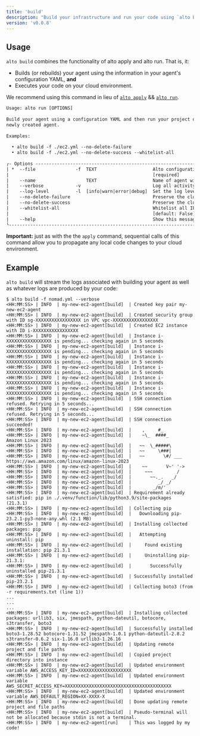 ```yaml
---
title: 'build'
description: "Build your infrastructure and run your code using `alto build`"
version: 'v0.0.8'
---
```


## Usage
  `alto build` combines the functionality of alto apply and alto run. That is, it:
  - Builds (or rebuilds) your agent using the information in your agent's configuration YAML, **and**
  - Executes your code on your cloud environment.

  <Info>We recommend using this command in lieu of [`alto apply`](/cli/apply) && [`alto run`](/cli/run).</Info>

  ```html
  Usage: alto run [OPTIONS]                                                                                                                   
                                                                                                                                              
  Build your agent using a configuration YAML and then run your project on the
  newly created agent.                                                                                                           
                                                                                                                                              
  Examples:                                                                                                                                   
                                                                                                                                              
    • alto build -f ./ec2.yml --no-delete-failure                                                                                                
    • alto build -f ./ec2.yml --no-delete-success --whitelist-all                                                                               
                                                                                                                                              
  ╭- Options --------------------------------------------------------------------------------------------------------------------------------╮
  | *  --file               -f  TEXT                     Alto configuration file.                                                            |
  |                                                      [required]                                                                          |
  |    --name                   TEXT                     Name of agent within Alto configuration file.                                       |
  |    --verbose            -v                           Log all activity after command execution according to --log-level. [default: False] |
  |    --log-level          -l  [info|warn|error|debug]  Set the log level. [default: info]                                                  |
  |    --no-delete-failure                               Preserve the cloud resources after a failed run. [default: False]                   |
  |    --no-delete-success                               Preserve the cloud resources after a successful run. [default: False]               |
  |    --whitelist-all                                   Whitelist all IP addresses. If False, then only whitelist your current IP address.  |
  |                                                      [default: False]                                                                    |
  |    --help                                            Show this message and exit.                                                         |
  ╰------------------------------------------------------------------------------------------------------------------------------------------╯
  ```

  <Note>**Important:** just as with the the `apply` command, sequential calls of this command
  allow you to propagate any local code changes to your cloud environment.</Note>

## Example
  `alto build` will stream the logs associated with building your agent as well as
  whatever logs are produced by your code:

  ```
  $ alto build -f nomad.yml --verbose
  <HH:MM:SS> | INFO  | my-new-ec2-agent[build]  | Created key pair my-new-ec2-agent
  <HH:MM:SS> | INFO  | my-new-ec2-agent[build]  | Created security group with ID sg-XXXXXXXXXXXXXXXXX in VPC vpc-XXXXXXXXXXXXXXXXX
  <HH:MM:SS> | INFO  | my-new-ec2-agent[build]  | Created EC2 instance with ID i-XXXXXXXXXXXXXXXXX
  <HH:MM:SS> | INFO  | my-new-ec2-agent[build]  | Instance i-XXXXXXXXXXXXXXXXX is pending... checking again in 5 seconds
  <HH:MM:SS> | INFO  | my-new-ec2-agent[build]  | Instance i-XXXXXXXXXXXXXXXXX is pending... checking again in 5 seconds
  <HH:MM:SS> | INFO  | my-new-ec2-agent[build]  | Instance i-XXXXXXXXXXXXXXXXX is pending... checking again in 5 seconds
  <HH:MM:SS> | INFO  | my-new-ec2-agent[build]  | Instance i-XXXXXXXXXXXXXXXXX is pending... checking again in 5 seconds
  <HH:MM:SS> | INFO  | my-new-ec2-agent[build]  | Instance i-XXXXXXXXXXXXXXXXX is pending... checking again in 5 seconds
  <HH:MM:SS> | INFO  | my-new-ec2-agent[build]  | Instance i-XXXXXXXXXXXXXXXXX is pending... checking again in 5 seconds
  <HH:MM:SS> | INFO  | my-new-ec2-agent[build]  | SSH connection refused. Retrying in 5 seconds...
  <HH:MM:SS> | INFO  | my-new-ec2-agent[build]  | SSH connection refused. Retrying in 5 seconds...
  <HH:MM:SS> | INFO  | my-new-ec2-agent[build]  | SSH connection succeeded!
  <HH:MM:SS> | INFO  | my-new-ec2-agent[build]  |    ,     #_
  <HH:MM:SS> | INFO  | my-new-ec2-agent[build]  |    ~\_  ####_        Amazon Linux 2023
  <HH:MM:SS> | INFO  | my-new-ec2-agent[build]  |   ~~  \_#####\
  <HH:MM:SS> | INFO  | my-new-ec2-agent[build]  |   ~~     \###|
  <HH:MM:SS> | INFO  | my-new-ec2-agent[build]  |   ~~       \#/ ___   https://aws.amazon.com/linux/amazon-linux-2023
  <HH:MM:SS> | INFO  | my-new-ec2-agent[build]  |    ~~       V~' '->
  <HH:MM:SS> | INFO  | my-new-ec2-agent[build]  |     ~~~         /
  <HH:MM:SS> | INFO  | my-new-ec2-agent[build]  |       ~~._.   _/
  <HH:MM:SS> | INFO  | my-new-ec2-agent[build]  |          _/ _/
  <HH:MM:SS> | INFO  | my-new-ec2-agent[build]  |        _/m/'
  <HH:MM:SS> | INFO  | my-new-ec2-agent[build]  | Requirement already satisfied: pip in ./.venv/function/lib/python3.9/site-packages (21.3.1)
  <HH:MM:SS> | INFO  | my-new-ec2-agent[build]  | Collecting pip
  <HH:MM:SS> | INFO  | my-new-ec2-agent[build]  |   Downloading pip-23.2.1-py3-none-any.whl (2.1 MB)
  <HH:MM:SS> | INFO  | my-new-ec2-agent[build]  | Installing collected packages: pip
  <HH:MM:SS> | INFO  | my-new-ec2-agent[build]  |   Attempting uninstall: pip
  <HH:MM:SS> | INFO  | my-new-ec2-agent[build]  |     Found existing installation: pip 21.3.1
  <HH:MM:SS> | INFO  | my-new-ec2-agent[build]  |     Uninstalling pip-21.3.1:
  <HH:MM:SS> | INFO  | my-new-ec2-agent[build]  |       Successfully uninstalled pip-21.3.1
  <HH:MM:SS> | INFO  | my-new-ec2-agent[build]  | Successfully installed pip-23.2.1
  <HH:MM:SS> | INFO  | my-new-ec2-agent[build]  | Collecting boto3 (from -r requirements.txt (line 1))
  ...
  ...
  ...
  <HH:MM:SS> | INFO  | my-new-ec2-agent[build]  | Installing collected packages: urllib3, six, jmespath, python-dateutil, botocore, s3transfer, boto3
  <HH:MM:SS> | INFO  | my-new-ec2-agent[build]  | Successfully installed boto3-1.28.52 botocore-1.31.52 jmespath-1.0.1 python-dateutil-2.8.2 s3transfer-0.6.2 six-1.16.0 urllib3-1.26.16
  <HH:MM:SS> | INFO  | my-new-ec2-agent[build]  | Updating remote project and file paths
  <HH:MM:SS> | INFO  | my-new-ec2-agent[build]  | Copied project directory into instance
  <HH:MM:SS> | INFO  | my-new-ec2-agent[build]  | Updated environment variable AWS_ACCESS_KEY_ID=XXXXXXXXXXXXXXXXXXXX
  <HH:MM:SS> | INFO  | my-new-ec2-agent[build]  | Updated environment variable AWS_SECRET_ACCESS_KEY=XXXXXXXXXXXXXXXXXXXXXXXXXXXXXXXXXXXXXXXX
  <HH:MM:SS> | INFO  | my-new-ec2-agent[build]  | Updated environment variable AWS_DEFAULT_REGION=XX-XXXX-X
  <HH:MM:SS> | INFO  | my-new-ec2-agent[build]  | Done updating remote project and file paths
  <HH:MM:SS> | INFO  | my-new-ec2-agent[build]  | Pseudo-terminal will not be allocated because stdin is not a terminal.
  <HH:MM:SS> | INFO  | my-new-ec2-agent[run]    | This was logged by my code!
  ```
